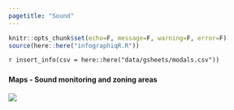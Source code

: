 ```yaml
---
pagetitle: "Sound"
---
```


```r
knitr::opts_chunk$set(echo=F, message=F, warning=F, error=F)
source(here::here("infographiqR.R"))
```

`r insert_info(csv = here::here("data/gsheets/modals.csv"))`


### {.tabset}

#### Maps - Sound monitoring and zoning areas

![](figures/Figure P.2 OCNMS_PressuresMap_P2_04192021.jpg)
